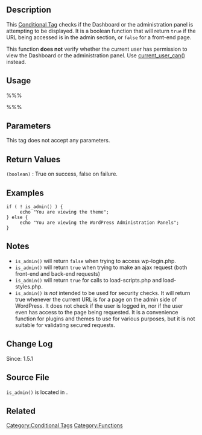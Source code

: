 {{Languages|
{{en|Function_Reference/is_admin}}
{{ja|関数リファレンス/is_admin}}
}}

==Description==
This [[Conditional Tags|Conditional Tag]] checks if the Dashboard or the administration panel is attempting to be displayed. It is a boolean function that will return <tt>true</tt> if the URL being accessed is in the admin section, or <tt>false</tt> for a front-end page.

This function '''does not''' verify whether the current user has permission to view the Dashboard or the administration panel. Use [[Function_Reference/current_user_can|current_user_can()]] instead.

==Usage==
%%%<?php is_admin(); ?>%%%

==Parameters==
This tag does not accept any parameters.

==Return Values==
; <tt>(boolean)</tt> : True on success, false on failure.

==Examples==
<pre>
if ( ! is_admin() ) {
     echo "You are viewing the theme";
} else {
     echo "You are viewing the WordPress Administration Panels";
}
</pre>

==Notes==

* <tt>is_admin()</tt> will return <tt>false</tt> when trying to access wp-login.php.
* <tt>is_admin()</tt> will return <tt>true</tt> when trying to make an ajax request (both front-end and back-end requests)
* <tt>is_admin()</tt> will return <tt>true</tt> for calls to load-scripts.php and load-styles.php.
* <tt>is_admin()</tt> is ''not'' intended to be used for security checks. It will return true whenever the current URL is for a page on the admin side of WordPress. It does not check if the user is logged in, nor if the user even has access to the page being requested. It is a convenience function for plugins and themes to use for various purposes, but it is not suitable for validating secured requests.

==Change Log==
Since: 1.5.1

== Source File ==
<!-- Need links to current source code files -->
<tt>is_admin()</tt> is located in {{Trac|wp-includes/load.php}}.

==Related==

{{Conditional Tags}}

{{Tag Footer}}

[[Category:Conditional Tags]]
[[Category:Functions]]